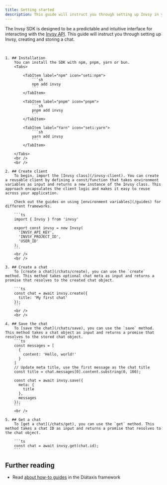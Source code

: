 ```yaml
---
title: Getting started
description: This guide will instruct you through setting up Invsy in your project.
---
```



The Invsy SDK is designed to be a predictable and intuitive interface for interacting with the [Invsy API](https://api.invsy.com/ui). This guide will instruct you through setting up Invsy, creating and storing a chat.

<br />

<Steps>

    1. ## Installation
        You can install the SDK with npm, pnpm, yarn or bun.
        <Tabs>

            <TabItem label="npm" icon="seti:npm">
                ```sh
                npm add invsy
                ```
            </TabItem>

            <TabItem label="pnpm" icon="pnpm">
                ```sh
                pnpm add invsy
                ```
            </TabItem>

            <TabItem label="Yarn" icon="seti:yarn">
                ```sh
                yarn add invsy
                ```
            </TabItem>

        </Tabs>
        <br />
        <br />

    2. ## Create client
        To begin, import the [Invsy class](/invsy-client). You can create a reusable client by defining a const/function that takes environment variables as input and returns a new instance of the Invsy class. This approach encapsulates the client logic and makes it easy to reuse across your application.

        Check out the guides on using [environment variables](/guides) for different frameworks.

        ```ts
        import { Invsy } from 'invsy'

        export const invsy = new Invsy(
          'INVSY_API_KEY',
          'INVSY_PROJECT_ID',
          'USER_ID'
        );
        ```
        <br />
        <br />

    3. ## Create a chat
        To [create a chat](/chats/create), you can use the `create` method. This method takes optional chat meta as input and returns a promise that resolves to the created chat object.

        ```ts
        const chat = await invsy.create({
          title: 'My first chat'
        });
        ```
        <br />
        <br />

    4. ## Save the chat
        To [save the chat](/chats/save), you can use the `save` method. This method takes a chat object as input and returns a promise that resolves to the stored chat object.
        ```ts
        const messages = [
          {
            content: 'Hello, world!'
          }
        ]
        // Update meta title, use the first message as the chat title
        const title = chat.messages[0].content.substring(0, 100);

        const chat = await invsy.save({
          meta: {
            title
          },
          messages
        });
        ```
        <br />

    5. ## Get a chat
        To [get a chat](/chats/get), you can use the `get` method. This method takes a chat ID as input and returns a promise that resolves to the chat object.

        ```ts
        const chat = await invsy.get(chat.id);
        ```
</Steps>

## Further reading

- Read [about how-to guides](https://diataxis.fr/how-to-guides/) in the Diátaxis framework
